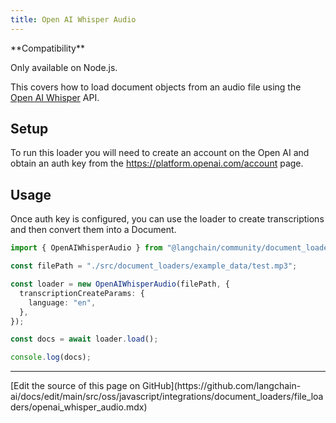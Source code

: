 ```yaml
---
title: Open AI Whisper Audio
---
```


<Tip>
**Compatibility**

Only available on Node.js.
</Tip>

This covers how to load document objects from an audio file using the [Open AI Whisper](https://platform.openai.com/docs/guides/speech-to-text) API.

## Setup

To run this loader you will need to create an account on the Open AI and obtain an auth key from the https://platform.openai.com/account page.

## Usage

Once auth key is configured, you can use the loader to create transcriptions and then convert them into a Document.

```typescript
import { OpenAIWhisperAudio } from "@langchain/community/document_loaders/fs/openai_whisper_audio";

const filePath = "./src/document_loaders/example_data/test.mp3";

const loader = new OpenAIWhisperAudio(filePath, {
  transcriptionCreateParams: {
    language: "en",
  },
});

const docs = await loader.load();

console.log(docs);
```

---

<Callout icon="pen-to-square" iconType="regular">
  [Edit the source of this page on GitHub](https://github.com/langchain-ai/docs/edit/main/src/oss/javascript/integrations/document_loaders/file_loaders/openai_whisper_audio.mdx)
</Callout>
